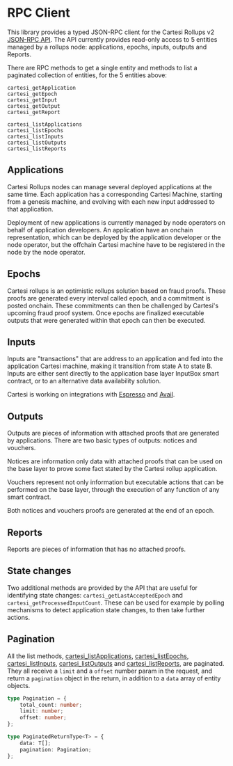 # RPC Client

This library provides a typed JSON-RPC client for the Cartesi Rollups v2 [JSON-RPC API](https://playground.open-rpc.org/?schemaUrl=https://raw.githubusercontent.com/cartesi/rollups-node/refs/tags/v2.0.0-alpha.3/internal/jsonrpc/jsonrpc-discover.json&uiSchema[appBar][ui:title]=Cartesi&uiSchema[appBar][ui:logoUrl]=https://cartesi.io/favicon.svg&uiSchema[appBar][ui:transports]=false&uiSchema[appBar][ui:input]=false&uiSchema[appBar][ui:edit]=false&uiSchema[appBar][ui:examplesDropdown]=false&uiSchema[appBar][ui:splitView]=false).
The API currently provides read-only access to 5 entities managed by a rollups node: applications, epochs, inputs, outputs and Reports.

There are RPC methods to get a single entity and methods to list a paginated collection of entities, for the 5 entities above:

```
cartesi_getApplication
cartesi_getEpoch
cartesi_getInput
cartesi_getOutput
cartesi_getReport

cartesi_listApplications
cartesi_listEpochs
cartesi_listInputs
cartesi_listOutputs
cartesi_listReports
```

## Applications

Cartesi Rollups nodes can manage several deployed applications at the same time.
Each application has a corresponding Cartesi Machine, starting from a genesis machine, and evolving with each new input addressed to that application.

Deployment of new applications is currently managed by node operators on behalf of application developers.
An application have an onchain representation, which can be deployed by the application developer or the node operator, but the offchain Cartesi machine have to be registered in the node by the node operator.

## Epochs

Cartesi rollups is an optimistic rollups solution based on fraud proofs.
These proofs are generated every interval called epoch, and a commitment is posted onchain.
These commitments can then be challenged by Cartesi's upcoming fraud proof system.
Once epochs are finalized executable outputs that were generated within that epoch can then be executed.

## Inputs

Inputs are "transactions" that are address to an application and fed into the application Cartesi machine, making it transition from state A to state B.
Inputs are either sent directly to the application base layer InputBox smart contract, or to an alternative data availability solution.

Cartesi is working on integrations with [Espresso](http://espressosys.com) and [Avail](https://www.availproject.org).

## Outputs

Outputs are pieces of information with attached proofs that are generated by applications.
There are two basic types of outputs: notices and vouchers.

Notices are information only data with attached proofs that can be used on the base layer to prove some fact stated by the Cartesi rollup application.

Vouchers represent not only information but executable actions that can be performed on the base layer, through the execution of any function of any smart contract.

Both notices and vouchers proofs are generated at the end of an epoch.

## Reports

Reports are pieces of information that has no attached proofs.

## State changes

Two additional methods are provided by the API that are useful for identifying state changes: `cartesi_getLastAcceptedEpoch` and `cartesi_getProcessedInputCount`.
These can be used for example by polling mechanisms to detect application state changes, to then take further actions.

## Pagination

All the list methods, [cartesi_listApplications](/rpc/cartesi_listApplications), [cartesi_listEpochs](/rpc/cartesi_listEpochs), [cartesi_listInputs](/rpc/cartesi_listInputs), [cartesi_listOutputs](/rpc/cartesi_listOutputs) and [cartesi_listReports](/rpc/cartesi_listReports), are paginated.
They all receive a `limit` and a `offset` number param in the request, and return a `pagination` object in the return, in addition to a `data` array of entity objects.

```ts
type Pagination = {
    total_count: number;
    limit: number;
    offset: number;
};

type PaginatedReturnType<T> = {
    data: T[];
    pagination: Pagination;
};
```
